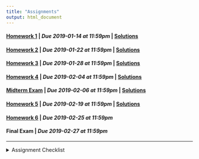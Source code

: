 ```yaml
---
title: "Assignments"
output: html_document
---
```


#### [Homework 1](hw1.html) | *Due 2019-01-14 at 11:59pm* | [Solutions](hw1_solutions.html)
#### [Homework 2](hw2.html) | *Due 2019-01-22 at 11:59pm* | [Solutions](hw2_solutions.html)
#### [Homework 3](hw3.html) | *Due 2019-01-28 at 11:59pm* | [Solutions](hw3_solutions.html)
#### [Homework 4](hw4.html) | *Due 2019-02-04 at 11:59pm* | [Solutions](hw4_solutions.html)
#### [Midterm Exam](exam1.html) | *Due 2019-02-06 at 11:59pm* | [Solutions](exam1_solutions.html)
#### [Homework 5](hw5.html) | *Due 2019-02-19 at 11:59pm* | [Solutions](hw5_solutions.html)
#### [Homework 6](hw6.html) | *Due 2019-02-25 at 11:59pm*
#### Final Exam | *Due 2019-02-27 at 11:59pm*

---
<details>
<summary>Assignment Checklist
</summary>

1. Setup GitHub repository through GitHub classroom (this is simply following a
link in the assignment page)
2. Copy the repository URL (make sure you are copying the SSH url, not the HTTPS
url)
3. Create a new RStudio project from Version Control (File -> New Project ->
Version Control)
    - This will create a new directory (folder) on your computer for that
    assignment
    - Make sure you know where your projects / directories are being saved
4. Begin working on the assignment
5. As you reach saving points, save your work and use the Git pane in RStudio to
commit your changes to `git`.
    - Make sure that each commit contains a commit message
    - **Do not** amend previous commit
6. Push your changes to GitHub using the Git pane in RStudio
7. Visit your GitHub repository in a web browser and ensure that your submitted
files are there
    - **If your files are not on GitHub they are not turned in**
8. Once your assignment has been graded, perform a Git Pull using the Git pane
in RStudio to pull `feedback.txt` into your local repository.
</details>